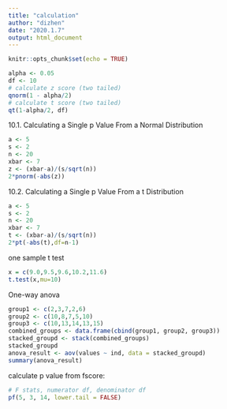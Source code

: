 ```yaml
---
title: "calculation"
author: "dizhen"
date: "2020.1.7"
output: html_document
---
```


```r
knitr::opts_chunk$set(echo = TRUE)
```


```r
alpha <- 0.05
df <- 10
# calculate z score (two tailed)
qnorm(1 - alpha/2)
# calculate t score (two tailed)
qt(1-alpha/2, df)
```

10.1. Calculating a Single p Value From a Normal Distribution
```r
a <- 5
s <- 2
n <- 20
xbar <- 7
z <- (xbar-a)/(s/sqrt(n))
2*pnorm(-abs(z))
```

10.2. Calculating a Single p Value From a t Distribution
```r
a <- 5
s <- 2
n <- 20
xbar <- 7
t <- (xbar-a)/(s/sqrt(n))
2*pt(-abs(t),df=n-1)
```

one sample t test
```r
x = c(9.0,9.5,9.6,10.2,11.6)
t.test(x,mu=10)
```

One-way anova
```r
group1 <- c(2,3,7,2,6)
group2 <- c(10,8,7,5,10)
group3 <- c(10,13,14,13,15)
combined_groups <- data.frame(cbind(group1, group2, group3))
stacked_groupd <- stack(combined_groups)
stacked_groupd
anova_result <- aov(values ~ ind, data = stacked_groupd)
summary(anova_result)
```

calculate p value from fscore:
```r
# F stats, numerator df, denominator df
pf(5, 3, 14, lower.tail = FALSE)
```

